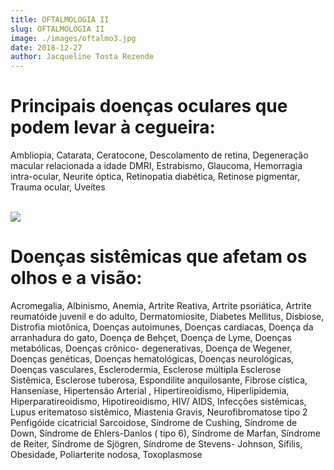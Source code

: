 ```yaml
---
title: OFTALMOLOGIA II
slug: OFTALMOLOGIA II
image: ./images/oftalmo3.jpg
date: 2018-12-27
author: Jacqueline Tosta Rezende
---
```


# Principais doenças oculares que podem levar à cegueira:

Ambliopia, Catarata, Ceratocone, Descolamento de retina, Degeneração macular relacionada a idade DMRI, Estrabismo, Glaucoma, Hemorragia intra-ocular, Neurite óptica, Retinopatia diabética, Retinose pigmentar, Trauma ocular, Uveítes<br /><br />

<div className="post-image">

![](./images/oftalmo4.jpg)

</div>

# Doenças sistêmicas que afetam os olhos e a visão:

Acromegalia,
Albinismo,
Anemia,
Artrite Reativa,
Artrite psoriática,
Artrite reumatóide juvenil e do adulto,
Dermatomiosite,
 Diabetes Mellitus,
Disbiose,
Distrofia miotônica,
Doenças autoimunes,
Doenças cardíacas,
Doença da arranhadura do gato,
Doença de Behçet,
Doença de Lyme,
Doenças metabólicas,
Doenças crônico- degenerativas,
Doença de Wegener,
Doenças genéticas,
Doenças hematológicas,
Doenças neurológicas,
Doenças vasculares,
Esclerodermia,
Esclerose múltipla
Esclerose Sistêmica,
Esclerose tuberosa,
Espondilite anquilosante,
Fibrose cística,
Hanseníase,
Hipertensão Arterial ,
Hipertireoidismo,
Hiperlipidemia,
Hiperparatireoidismo,
Hipotireoidismo,
HIV/ AIDS,
Infecções sistêmicas,
Lupus eritematoso sistêmico,
Miastenia Gravis,
Neurofibromatose tipo 2
Penfigóide cicatricial
Sarcoidose,
Síndrome de Cushing,
Síndrome de Down,
Síndrome de Ehlers-Danlos ( tipo 6),
Síndrome de Marfan,
Síndrome de Reiter, 
Síndrome de Sjögren,
Síndrome de Stevens- Johnson,
Sífilis,
Obesidade, 
Poliarterite nodosa,
Toxoplasmose


